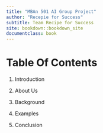 ```yaml
---
title: "MBAn 501 AI Group Project"
author: "Recepie for Success"
subtitle: Team Recipe for Success
site: bookdown::bookdown_site
documentclass: book
---
```


# Table Of Contents {.unnumbered}

1. Introduction

2. About Us

3. Background

4. Examples

5. Conclusion